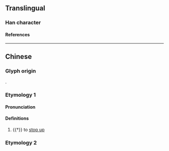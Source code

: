 {{character info/new}}
==Translingual==

===Han character===
{{Han char|rn=66|rad=攴|as=08|sn=12|four=88340|canj=OPOK|ids=⿰念攵}}

====References====
{{Han ref|kx=0472.100|dkj=13244|hdz=21467.100|uh=655C}}

----

==Chinese==
{{zh-forms}}

===Glyph origin===
{{Han etym}}
{{Han compound|念|攴|ls=psc|c1=p|c2=s|t2=}}.

===Etymology 1===

====Pronunciation====
{{zh-pron
|m=niè
|c=nip6
|mc=y
|oc=y
|cat=v
}}

====Definitions====
{{zh-hanzi}}

# {{†}} to [[stop up]]

===Etymology 2===
{{zh-see|捻|v|to press}}